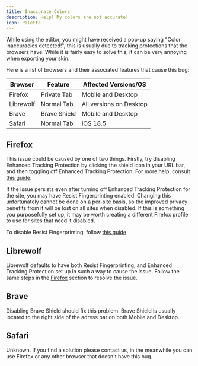 ```yaml
---
title: Inaccurate Colors
description: Help! My colors are not accurate!
icon: Palette
---
```


While using the editor, you might have received a pop-up saying "Color inaccuracies detected!", this is usually due to tracking protections that the browsers have. While it is fairly easy to solve this, it can be very annoying when exporting your skin.

Here is a list of browsers and their associated features that cause this bug:

| Browser | Feature | Affected Versions/OS |
| --- | --- | --- |
| Firefox | Private Tab | Mobile and Desktop |
| Librewolf | Normal Tab | All versions on Desktop |
| Brave | Brave Shield | Mobile and Desktop |
| Safari | Normal Tab | iOS 18.5 |

## Firefox
This issue could be caused by one of two things. Firstly, try disabling Enhanced Tracking Protection by clicking the shield icon in your
URL bar, and then toggling off Enhanced Tracking Protection. For more help, consult [this guide](https://support.mozilla.org/en-US/kb/enhanced-tracking-protection-firefox-desktop#w_what-to-do-if-a-site-seems-broken).

If the issue persists even after turning off Enhanced Tracking Protection for the site, you may have Resist Fingerprinting enabled. Changing this
unfortunately cannot be done on a per-site basis, so the improved privacy benefits from it will be lost on all sites when disabled. If this is
something you purposefully set up, it may be worth creating a different Firefox profile to use for sites that need it disabled.

To disable Resist Fingerprinting, follow [this guide](https://support.mozilla.org/kb/resist-fingerprinting#w_how-to-tell-if-you-have-resist-fingerprinting-enabled-and-if-so-disable-it)

## Librewolf
Librewolf defaults to have both Resist Fingerprinting, and Enhanced Tracking Protection set up in such a way to cause the issue. Follow the same
steps in the [Firefox](#firefox) section to resolve the issue.

## Brave
Disabling Brave Shield should fix this problem. Brave Shield is usually located to the right side of the adress bar on both Mobile and Desktop.

## Safari

Unknown. If you find a solution please contact us, in the meanwhile you can use Firefox or any other browser that doesn't have this bug.
